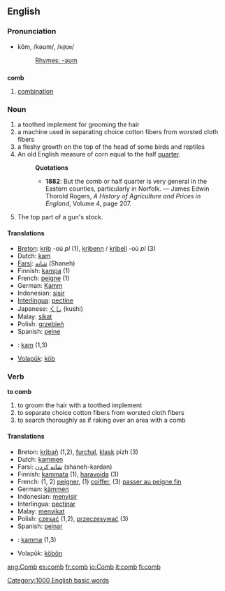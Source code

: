 ==English==

===Pronunciation===
*kōm, /kəʊm/, /<tt>k@Um</tt>/
*:[[Rhymes:English:-əʊm|Rhymes: -əʊm]]

==={{abbreviation}}===
'''comb'''

# [[combination]]

===Noun===
{{en-noun-reg}}

# a toothed implement for grooming the hair
# a machine used in separating choice cotton fibers from worsted cloth fibers
# a fleshy growth on the top of the head of some birds and reptiles
# An old English measure of corn equal to the half [[quarter]].
#:'''Quotations'''
#:*'''1882''': But the comb or half quarter is very general in the Eastern counties, particularly in Norfolk. &mdash; James Edwin Thorold Rogers, ''A History of Agriculture and Prices in England'', Volume 4, page 207.
#The top part of a gun's stock.

==== Translations ====
*[[Breton]]: [[krib]] {{f}} -où ''pl'' (1), [[kribenn]] / [[kribell]] {{f}} -où ''pl'' (3)
*Dutch: [[kam]] {{m}}
*[[Farsi]]: [[شانه]] (Shaneh)
*Finnish: [[kampa]] (1)
*French: [[peigne]] {{m}} (1)
*German: [[Kamm]] {{m}}
*Indonesian: [[sisir]]
*[[Interlingua]]: [[pectine]]
*Japanese: [[くし]] (kushi)
*Malay: [[sikat]]
*Polish: [[grzebień]] {{m}}
*Spanish: [[peine]] {{m}}
*{{sv}}: [[kam]] (1,3)
*[[Volapük]]: [[köb]]

===Verb===
'''to comb'''

# to groom the hair with a toothed implement
# to separate choice cotton fibers from worsted cloth fibers
# to search thoroughly as if raking over an area with a comb

==== Translations ====
*Breton: [[kribañ]] (1,2), [[furchal]], [[klask]] pizh (3)
*Dutch: [[kammen]]
*Farsi: [[شانه کردن]] (shaneh-kardan)
*Finnish: [[kammata]] (1), [[haravoida]] (3)
*French: (1, 2) [[peigner]], (1) [[coiffer]], (3) [[passer au peigne fin]]
*German: [[kämmen]]
*Indonesian: [[sisir|menyisir]]
*Interlingua: [[pectinar]]
*Malay: [[sikat|menyikat]]
*Polish: [[czesać]] (1,2), [[przeczesywać]] (3) 
*Spanish: [[peinar]]
*{{sv}}: [[kamma]] (1,3)
*Volapük: [[köbön]]



[[Category:1000 English basic words]]

[[ang:Comb]]
[[es:comb]]
[[fr:comb]]
[[io:Comb]]
[[it:comb]]
[[fi:comb]]